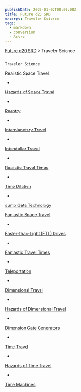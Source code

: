 ```yaml
---
publishDate: 2023-01-02T00:00:00Z
title: Future d20 SRD
excerpt: Traveler Science
tags:
  - markdown
  - conversion
  - Astro
---
```







[Future d20 SRD](/#futureD20)
     > Traveler Science
    




## 
    Traveler Science
   



[Realistic Space Travel](future-d20-srd-traveler-science-realistic-space-travel-index)



- 
[Hazards of Space Travel](future-d20-srd-traveler-science-realistic-space-travel-hazards-of-space-travel)

- 
[Reentry](future-d20-srd-traveler-science-realistic-space-travel-reentry)

- 
[Interplanetary Travel](future-d20-srd-traveler-science-realistic-space-travel-interplanetary-travel)

- 
[Interstellar Travel](future-d20-srd-traveler-science-realistic-space-travel-interstellar-travel)

- 
[Realistic Travel Times](future-d20-srd-traveler-science-realistic-space-travel-realistic-travel-times)

- 
[Time Dilation](future-d20-srd-traveler-science-realistic-space-travel-time-dilation)

- 
[Jump Gate Technology](future-d20-srd-traveler-science-realistic-space-travel-jump-gate-technology)




[Fantastic Space Travel](future-d20-srd-traveler-science-fantastic-space-travel-index)



- 
[Faster-than-Light (FTL) Drives](future-d20-srd-traveler-science-fantastic-space-travel-faster-than-light-ftl-drives)

- 
[Fantastic Travel Times](future-d20-srd-traveler-science-fantastic-space-travel-fantastic-travel-times)

- 
[Teleportation](future-d20-srd-traveler-science-fantastic-space-travel-teleportation)

- 
[Dimensional Travel](future-d20-srd-traveler-science-fantastic-space-travel-dimensional-travel)

- 
[Hazards of Dimensional Travel](future-d20-srd-traveler-science-fantastic-space-travel-hazards-of-time-travel)

- 
[Dimension Gate Generators](future-d20-srd-traveler-science-fantastic-space-travel-dimensional-gate-generators)

- 
[Time Travel](future-d20-srd-traveler-science-fantastic-space-travel-time-travel)

- 
[Hazards of Time Travel](future-d20-srd-traveler-science-fantastic-space-travel-hazards-of-time-travel)

- 
[Time Machines](future-d20-srd-traveler-science-fantastic-space-travel-time-machines)






